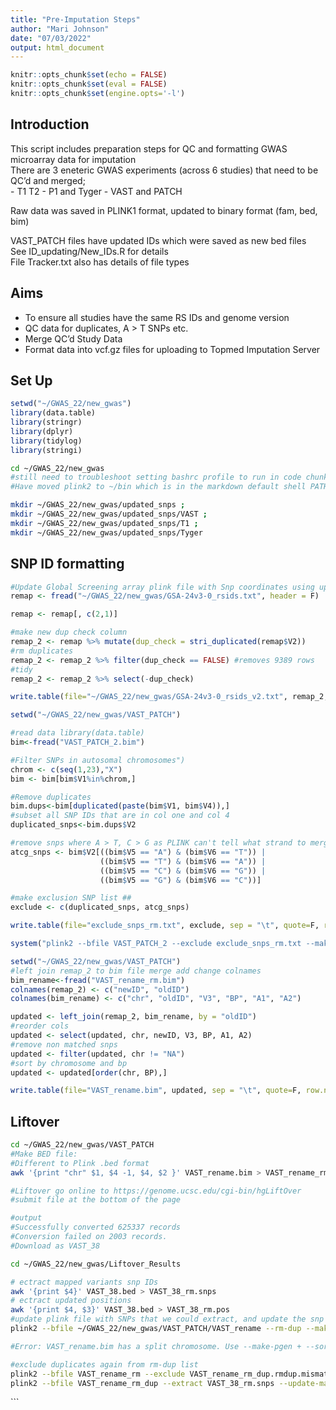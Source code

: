 ```yaml
---
title: "Pre-Imputation Steps"
author: "Mari Johnson"
date: "07/03/2022"
output: html_document
---
```


```r
knitr::opts_chunk$set(echo = FALSE)
knitr::opts_chunk$set(eval = FALSE)
knitr::opts_chunk$set(engine.opts='-l')
```

## Introduction 

This script includes preparation steps for QC and formatting GWAS microarray data for imputation\
There are 3 eneteric GWAS experiments (across 6 studies) that need to be QC'd and merged;\
- T1 T2
- P1 and Tyger
- VAST and PATCH

Raw data was saved in PLINK1 format, updated to binary format (fam, bed, bim)

VAST_PATCH files have updated IDs which were saved as new bed files\
See ID_updating/New_IDs.R for details\
File Tracker.txt also has details of file types\

## Aims 

- To ensure all studies have the same RS IDs and genome version
- QC data for duplicates, A > T SNPs etc.
- Merge QC'd Study Data
- Format data into vcf.gz files for uploading to Topmed Imputation Server

## Set Up 

```r
setwd("~/GWAS_22/new_gwas")
library(data.table)
library(stringr)
library(dplyr)
library(tidylog)
library(stringi)
```
```bash
cd ~/GWAS_22/new_gwas
#still need to troubleshoot setting bashrc profile to run in code chunks engine opts - l didn't work,
#Have moved plink2 to ~/bin which is in the markdown default shell PATH
```

```bash
mkdir ~/GWAS_22/new_gwas/updated_snps ;
mkdir ~/GWAS_22/new_gwas/updated_snps/VAST ;
mkdir ~/GWAS_22/new_gwas/updated_snps/T1 ;
mkdir ~/GWAS_22/new_gwas/updated_snps/Tyger
```

## SNP ID formatting

```r
#Update Global Screening array plink file with Snp coordinates using update name function 
remap <- fread("~/GWAS_22/new_gwas/GSA-24v3-0_rsids.txt", header = F)

remap <- remap[, c(2,1)]

#make new dup check column
remap_2 <- remap %>% mutate(dup_check = stri_duplicated(remap$V2))
#rm duplicates
remap_2 <- remap_2 %>% filter(dup_check == FALSE) #removes 9389 rows
#tidy
remap_2 <- remap_2 %>% select(-dup_check)

write.table(file="~/GWAS_22/new_gwas/GSA-24v3-0_rsids_v2.txt", remap_2, sep = "\t", quote=F, row.names = F, col.names = F)
```

```r
setwd("~/GWAS_22/new_gwas/VAST_PATCH")

#read data library(data.table)
bim<-fread("VAST_PATCH_2.bim")

#Filter SNPs in autosomal chromosomes")
chrom <- c(seq(1,23),"X")
bim <- bim[bim$V1%in%chrom,]

#Remove duplicates 
bim.dups<-bim[duplicated(paste(bim$V1, bim$V4)),]
#subset all SNP IDs that are in col one and col 4 
duplicated_snps<-bim.dups$V2

#remove snps where A > T, C > G as PLINK can't tell what strand to merge/read these SNPs from
atcg_snps <- bim$V2[((bim$V5 == "A") & (bim$V6 == "T")) |
                    ((bim$V5 == "T") & (bim$V6 == "A")) |
                    ((bim$V5 == "C") & (bim$V6 == "G")) |
                    ((bim$V5 == "G") & (bim$V6 == "C"))]

#make exclusion SNP list ##
exclude <- c(duplicated_snps, atcg_snps)

write.table(file="exclude_snps_rm.txt", exclude, sep = "\t", quote=F, row.names = F, col.names = F)

system("plink2 --bfile VAST_PATCH_2 --exclude exclude_snps_rm.txt --make-bed --out VAST_rename_rm")
```


```r
setwd("~/GWAS_22/new_gwas/VAST_PATCH")
#left join remap_2 to bim file merge add change colnames 
bim_rename<-fread("VAST_rename_rm.bim")
colnames(remap_2) <- c("newID", "oldID")
colnames(bim_rename) <- c("chr", "oldID", "V3", "BP", "A1", "A2")

updated <- left_join(remap_2, bim_rename, by = "oldID")
#reorder cols 
updated <- select(updated, chr, newID, V3, BP, A1, A2)
#remove non matched snps
updated <- filter(updated, chr != "NA")
#sort by chromosome and bp
updated <- updated[order(chr, BP),]

write.table(file="VAST_rename.bim", updated, sep = "\t", quote=F, row.names = F, col.names = F)

```
## Liftover
```bash
cd ~/GWAS_22/new_gwas/VAST_PATCH
#Make BED file:
#Different to Plink .bed format
awk '{print "chr" $1, $4 -1, $4, $2 }' VAST_rename.bim > VAST_rename_rm_lift

```

```bash
#Liftover go online to https://genome.ucsc.edu/cgi-bin/hgLiftOver
#submit file at the bottom of the page

#output
#Successfully converted 625337 records
#Conversion failed on 2003 records.
#Download as VAST_38
```

```bash


cd ~/GWAS_22/new_gwas/Liftover_Results

# ectract mapped variants snp IDs
awk '{print $4}' VAST_38.bed > VAST_38_rm.snps
# ectract updated positions
awk '{print $4, $3}' VAST_38.bed > VAST_38_rm.pos
#update plink file with SNPs that we could extract, and update the snp coordinates using update map function
plink2 --bfile ~/GWAS_22/new_gwas/VAST_PATCH/VAST_rename --rm-dup --make-bed --out VAST_rename_rm_dup

#Error: VAST_rename.bim has a split chromosome. Use --make-pgen + --sort-vars to remedy this.

#exclude duplicates again from rm-dup list
plink2 --bfile VAST_rename_rm --exclude VAST_rename_rm_dup.rmdup.mismatch --make-bed --out VAST_rename_rm_dup
plink2 --bfile VAST_rename_rm_dup --extract VAST_38_rm.snps --update-map VAST_38_rm.pos --make-bed --out VAST_remap

```





```